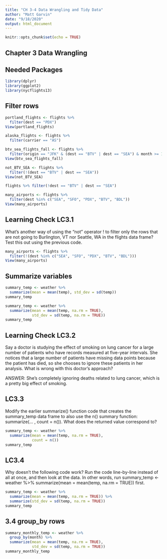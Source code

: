 ```yaml
---
title: "CH 3-4 Data Wrangling and Tidy Data"
author: "Matt Garvin"
date: "9/18/2020"
output: html_document
---
```


```r
knitr::opts_chunk$set(echo = TRUE)
```

## Chapter 3 Data Wrangling

## Needed Packages

```r
library(dplyr)
library(ggplot2)
library(nycflights13)
```
## Filter rows


```r
portland_flights <- flights %>%
  filter(dest == "PDX")
View(portland_flights)
```


```r
alaska_flights <- flights %>% 
  filter(carrier == "AS")
```


```r
btv_sea_flights_fall <- flights %>% 
  filter(origin == "JFK" & (dest == "BTV" | dest == "SEA") & month >= 10)
View(btv_sea_flights_fall)
```


```r
not_BTV_SEA <- flights %>% 
  filter(!(dest == "BTV" | dest == "SEA"))
View(not_BTV_SEA)
```

```r
flights %>% filter(!dest == "BTV" | dest == "SEA")
```

```r
many_airports <- flights %>% 
  filter(dest %in% c("SEA", "SFO", "PDX", "BTV", "BDL"))
View(many_airports)
```


## Learning Check LC3.1
What's another way of using the "not" operator ! to filter only the rows that are not going to Burlington, VT nor Seattle, WA in the flights data frame? Test this out using the previous code.
```r
many_airports <- flights %>% 
  filter(!(dest %in% c("SEA", "SFO", "PDX", "BTV", "BDL")))
View(many_airports)
```


## Summarize variables

```r
summary_temp <- weather %>% 
  summarize(mean = mean(temp), std_dev = sd(temp))
summary_temp
```

```r
summary_temp <- weather %>% 
  summarize(mean = mean(temp, na.rm = TRUE), 
            std_dev = sd(temp, na.rm = TRUE))
summary_temp
```


## Learning Check LC3.2
Say a doctor is studying the effect of smoking on lung cancer for a large number of patients who have records measured at five-year intervals. She notices that a large number of patients have missing data points because the patient has died, so she chooses to ignore these patients in her analysis. What is wrong with this doctor’s approach?

ANSWER: She's completely ignoring deaths related to lung cancer, which is a pretty big effect of smoking.


## LC3.3
Modify the earlier summarize() function code that creates the summary_temp data frame to also use the n() summary function: summarize(... , count = n()). What does the returned value correspond to?
```r
summary_temp <- weather %>% 
  summarize(mean = mean(temp, na.rm = TRUE), 
            count = n())
summary_temp
```



## LC3.4
Why doesn’t the following code work? Run the code line-by-line instead of all at once, and then look at the data. In other words, run summary_temp <- weather %>% summarize(mean = mean(temp, na.rm = TRUE)) first.


```r
summary_temp <- weather %>%   
  summarize(mean = mean(temp, na.rm = TRUE)) %>% 
  summarize(std_dev = sd(temp, na.rm = TRUE))
summary_temp
```


## 3.4 group_by rows

```r
summary_monthly_temp <- weather %>% 
  group_by(month) %>% 
  summarize(mean = mean(temp, na.rm = TRUE), 
            std_dev = sd(temp, na.rm = TRUE))
summary_monthly_temp
```



